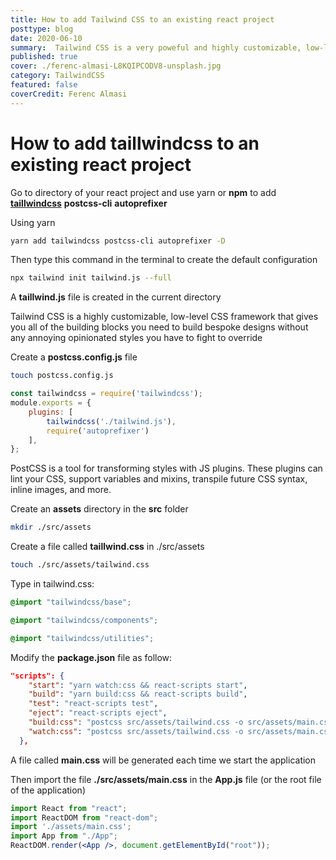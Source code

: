 ```yaml
---
title: How to add Tailwind CSS to an existing react project
posttype: blog
date: 2020-06-10
summary:  Tailwind CSS is a very poweful and highly customizable, low-level CSS framework. This article explains how add Tailwind CSS support in an existing react project.
published: true
cover: ./ferenc-almasi-L8KQIPCODV8-unsplash.jpg
category: TailwindCSS
featured: false 
coverCredit: Ferenc Almasi
---
```


# How to add taillwindcss to an existing react project

Go to directory of your react project and use yarn or **npm** to add **[taillwindcss](https://tailwindcss.com/)** **postcss-cli** **autoprefixer**

Using yarn

```bash
yarn add tailwindcss postcss-cli autoprefixer -D
```

Then type this command in the terminal to create the default configuration

```bash
npx tailwind init tailwind.js --full
```

A **taillwind.js** file is created in the current directory

Tailwind CSS is a highly customizable, low-level CSS framework that gives you all of the building blocks you need to build bespoke designs without any annoying opinionated styles you have to fight to override

Create a **postcss.config.js** file

```bash
touch postcss.config.js
```

```jsx
const tailwindcss = require('tailwindcss');
module.exports = {
    plugins: [
        tailwindcss('./tailwind.js'),
        require('autoprefixer')
    ],
};
```

PostCSS is a tool for transforming styles with JS plugins. These plugins can lint your CSS, support variables and mixins, transpile future CSS syntax, inline images, and more.

Create an **assets** directory in the **src** folder

```bash
mkdir ./src/assets
```

Create a file called **taillwind.css** in ./src/assets

```bash
touch ./src/assets/tailwind.css
```

Type in tailwind.css:

```css
@import "tailwindcss/base";

@import "tailwindcss/components";

@import "tailwindcss/utilities";
```

Modify the **package.json** file as follow:

```json
"scripts": {
    "start": "yarn watch:css && react-scripts start",
    "build": "yarn build:css && react-scripts build",
    "test": "react-scripts test",
    "eject": "react-scripts eject",
    "build:css": "postcss src/assets/tailwind.css -o src/assets/main.css",
    "watch:css": "postcss src/assets/tailwind.css -o src/assets/main.css"
  },
```

A file called **main.css** will be generated each time we start the application

Then import the file **./src/assets/main.css** in the **App.js** file (or the root file of the application)

```jsx
import React from "react";
import ReactDOM from "react-dom";
import './assets/main.css';
import App from "./App";
ReactDOM.render(<App />, document.getElementById("root"));
```
